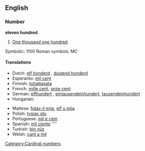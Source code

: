==English==

===Number===
'''eleven hundred'''

# [[One thousand one hundred]].

Symbolic: 1100
Roman symbols: MC

====Translations====
{{trans-top|one thousand one hundred}}
*Dutch: [[elf honderd]] {{f}}, [[duizend honderd]]
*Esperanto: [[mil cent]]
*Finnish: [[tuhattasata]]
*French: [[mille cent]], [[onze cent]]
*German: [[elfhundert]] {{f}}, [[eintausendeinhundert]], [[tausendeinhundert]]
*Hungarian: {{t|hu|ezeregyszáz}}
{{trans-mid}}
*Maltese: [[ħdax-il mija]], [[elf u mija]]
*Polish: [[tysiąc sto]]
*Portuguese: [[mil e cem]]
*Spanish: [[mil ciento]] ''''
*Turkish: [[bin yüz]]
*Welsh: [[cant a mil]]
{{trans-bottom}}

[[Category:Cardinal numbers]]